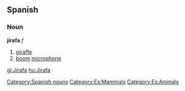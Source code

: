 == Spanish == 
=== Noun === 
'''jirafa''' ''f'' 
# [[giraffe]] 
# [[boom]] [[microphone]]
[[Category:Spanish nouns]]
[[Category:Es:Mammals]]
[[Category:Es:Animals]]

[[gl:Jirafa]]
[[hu:Jirafa]]